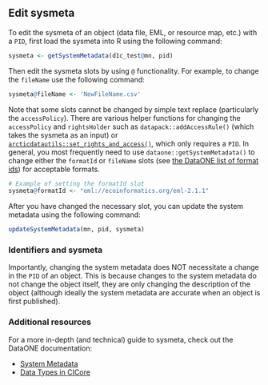 ## Edit sysmeta

To edit the sysmeta of an object (data file, EML, or resource map, etc.) with a `PID`, first load the sysmeta into R using the following command:

```r
sysmeta <- getSystemMetadata(d1c_test@mn, pid)
```

Then edit the sysmeta slots by using `@` functionality. For example, to change the `fileName` use the following command:

```r
sysmeta@fileName <- 'NewFileName.csv'
```

Note that some slots cannot be changed by simple text replace (particularly the `accessPolicy`). There are various helper functions for changing the `accessPolicy` and `rightsHolder` such as `datapack::addAccessRule()` (which takes the sysmeta as an input) or <a href = 'https://nceas.github.io/datateam-training/reference/set-rights-and-access.html#set-rights-and-access' target='_blank'>`arcticdatautils::set_rights_and_access()`</a>, which only requires a `PID`. In general, you most frequently need to use `dataone::getSystemMetadata()` to change either the `formatId` or `fileName` slots (see <a href = 'https://cn.dataone.org/cn/v2/formats' target='_blank'>the DataONE list of format ids</a>) for acceptable formats.

```r
# Example of setting the formatId slot
sysmeta@formatId <- "eml://ecoinformatics.org/eml-2.1.1"
```

After you have changed the necessary slot, you can update the system metadata using the following command:

```r
updateSystemMetadata(mn, pid, sysmeta)
```

### Identifiers and sysmeta

Importantly, changing the system metadata does NOT necessitate a change in the `PID` of an object. This is because changes to the system metadata do not change the object itself, they are only changing the description of the object (although ideally the system metadata are accurate when an object is first published). 

### Additional resources

For a more in-depth (and technical) guide to sysmeta, check out the DataONE documentation: 

- <a href = 'https://releases.dataone.org/online/api-documentation-v2.0.1/design/SystemMetadata.html' target='_blank'>System Metadata</a>
- <a href = 'https://releases.dataone.org/online/api-documentation-v2.0.1/apis/Types2.html' target='_blank'>Data Types in CICore</a>
